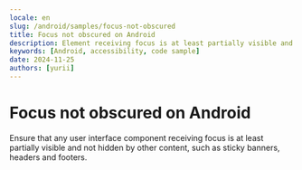 ```yaml
---
locale: en
slug: /android/samples/focus-not-obscured
title: Focus not obscured on Android
description: Element receiving focus is at least partially visible and not obscured by other content.
keywords: [Android, accessibility, code sample]
date: 2024-11-25
authors: [yurii]
---
```


# Focus not obscured on Android

Ensure that any user interface component receiving focus is at least partially visible and not hidden by other content, such as sticky banners, headers and footers.

<CodeSample id="focus-not-obscured" platform="android" locale="en"/>
